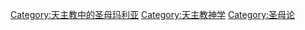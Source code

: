 [[Category:天主教中的圣母玛利亚|Category:天主教中的圣母玛利亚]]
[[Category:天主教神学|Category:天主教神学]]
[[Category:圣母论|Category:圣母论]]
